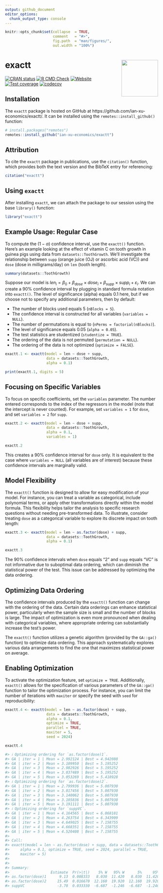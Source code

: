 ```yaml
---
output: github_document
editor_options: 
  chunk_output_type: console
---
```


<!-- README.md is generated from README.Rmd. Please edit that file -->


```r
knitr::opts_chunk$set(collapse  = TRUE,
                      comment   = "#>",
                      fig.path  = "man/figures/",
                      out.width = "100%")
```



exactt <img src="man/figures/package-sticker.png" align="right" style="float:right; height:120px;"/>
=========================================================

<!-- badges: start -->
[![CRAN status](https://www.r-pkg.org/badges/version/exactt)](https://CRAN.R-project.org/package=exactt)
[![R CMD Check](https://github.com/ian-xu-economics/exactt/actions/workflows/R-CMD-check.yaml/badge.svg)](https://github.com/ian-xu-economics/exactt/actions/workflows/R-CMD-check.yaml)
[![Website](https://github.com/ian-xu-economics/exactt/actions/workflows/pkgdown.yaml/badge.svg)](https://github.com/ian-xu-economics/exactt/actions/workflows/pkgdown.yaml)
[![Test coverage](https://github.com/ian-xu-economics/exactt/actions/workflows/test-coverage.yaml/badge.svg)](https://github.com/ian-xu-economics/exactt/actions/workflows/test-coverage.yaml)
[![codecov](https://codecov.io/gh/ian-xu-economics/exactt/branch/main/graph/badge.svg)](https://codecov.io/gh/ian-xu-economics/exactt)
<!-- badges: end -->

## Installation

The `exactt` package is hosted on GitHub at https://github.com/ian-xu-economics/exactt/. It can be installed using the `remotes::install_github()` function:
``` r
# install.packages("remotes")
remotes::install_github("ian-xu-economics/exactt")
```

## Attribution

To cite the `exactt` package in publications, use the `citation()` function, which provides both the text version and the BibTeX entry for referencing:
``` r
citation("exactt")
```

## Using `exactt`

After installing `exactt`, we can attach the package to our session using the base `library()` function:
```r
library("exactt")
```

## Example Usage: Regular Case

To compute the $(1-\alpha)$ confidence interval, use the `exactt()` function. Here's an example looking at the effect of vitamin C on tooth growth in guinea pigs using data from `datasets::ToothGrowth`. We'll investigate the relationship between `supp` (orange juice (OJ) or ascorbic acid (VC)) and `dose` (dose in milligrams/day) on `len` (tooth length). 
```r
summary(datasets::ToothGrowth)
```

Suppose our model is $len_i = \beta_0 + \beta_{dose} \times dose_i + \beta_{supp} \times supp_i + \varepsilon_i$. We can create a 90% confidence interval by plugging in standard formula notation into `exactt()`. The level of significance (alpha) equals 0.1 here, but if we choose not to specify any additional parameters, then by default:

* The number of blocks used equals 5 (`nBlocks = 5`).
* The confidence interval is constructed for all variables (`variables = NULL`).
* The number of permutations is equal to  (`nPerms = factorial(nBlocks)`).
* The level of significance equals 0.05 (`alpha = 0.05`). 
* The test statistics are studentized (`studentize = TRUE`).
* The ordering of the data is not permuted (`permutation = NULL`).
* The ordering of the data is not optimized (`optimize = FALSE`).
```r
exactt.1 <- exactt(model = len ~ dose + supp,
                   data = datasets::ToothGrowth,
                   alpha = 0.1)

print(exactt.1, digits = 5)
```

## Focusing on Specific Variables

To focus on specific coefficients, set the `variables` parameter. The number entered corresponds to the index of the regressors in the model (note that the intercept is never counted). For example, set `variables = 1` for `dose`, and set `variables = 2` for `supp`.
```r
exactt.2 <- exactt(model = len ~ dose + supp,
                   data = datasets::ToothGrowth,
                   alpha = 0.1,
                   variables = 1)

exactt.2
```
This creates a 90% confidence interval for `dose` only. It is equivalent to the case where `variables = NULL` (all variables are of interest) because these confidence intervals are marginally valid.

## Model Flexibility
The `exactt()` function is designed to allow for easy modification of your model. For instance, you can treat a variable as categorical, include polynomial terms, or apply other transformations directly within the model formula. This flexibility helps tailor the analysis to specific research questions without needing pre-transformed data. To illustrate, consider treating `dose` as a categorical variable to explore its discrete impact on tooth length:
```r
exactt.3 <- exactt(model = len ~ as.factor(dose) + supp,
                   data = datasets::ToothGrowth,
                   alpha = 0.1)

exactt.3
```
The 90% confidence intervals when `dose` equals "2" and `supp` equals "VC" is not informative due to suboptimal data ordering, which can diminish the statistical power of the test. This issue can be addressed by optimizing the data ordering.

## Optimizing Data Ordering

The confidence intervals produced by the `exactt()` function can change with the ordering of the data. Certain data orderings can enhance statistical power, particularly when the sample size is small and the number of blocks is large. The impact of optimization is even more pronounced when dealing with categorical variables, where appropriate ordering can substantially increase the test's power.

The `exactt()` function utilizes a genetic algorithm (provided by the `GA::ga()` function) to optimize data ordering. This approach systematically explores various data arrangements to find the one that maximizes statistical power on average.

## Enabling Optimization

To activate the optimization feature, set `optimize = TRUE`. Additionally, `exactt()` allows for the specification of various parameters of the `GA::ga()` function to tailor the optimization process. For instance, you can limit the number of iterations with `maxiter` or specify the seed with `seed` for reproducibility:

```r
exactt.4 <- exactt(model = len ~ as.factor(dose) + supp,
                   data = datasets::ToothGrowth,
                   alpha = 0.1,
                   optimize = TRUE,
                   parallel = TRUE,
                   maxiter = 5,
                   seed = 2024)

exactt.4

#> ℹ Optimizing ordering for `as.factor(dose)1`.
#> GA | iter = 1 | Mean = 2.992124 | Best = 4.942080
#> GA | iter = 2 | Mean = 3.109950 | Best = 5.195252
#> GA | iter = 3 | Mean = 2.982926 | Best = 5.195252
#> GA | iter = 4 | Mean = 3.037489 | Best = 5.195252
#> GA | iter = 5 | Mean = 3.053269 | Best = 5.418928
#> ℹ Optimizing ordering for `as.factor(dose)2`.
#> GA | iter = 1 | Mean = 2.799936 | Best = 5.007930
#> GA | iter = 2 | Mean = 3.017456 | Best = 5.007930
#> GA | iter = 3 | Mean = 3.140062 | Best = 5.007930
#> GA | iter = 4 | Mean = 3.105836 | Best = 5.007930
#> GA | iter = 5 | Mean = 3.191111 | Best = 5.007930
#> ℹ Optimizing ordering for `suppVC`.
#> GA | iter = 1 | Mean = 4.164565 | Best = 6.068181
#> GA | iter = 2 | Mean = 4.263754 | Best = 6.343909
#> GA | iter = 3 | Mean = 4.649025 | Best = 7.158755
#> GA | iter = 4 | Mean = 4.668351 | Best = 7.158755
#> GA | iter = 5 | Mean = 4.520408 | Best = 7.158755
#> 
#> Call:
#> exactt(model = len ~ as.factor(dose) + supp, data = datasets::ToothGrowth, 
#>     alpha = 0.1, optimize = TRUE, seed = 2024, parallel = TRUE, 
#>     maxiter = 5)
#> 
#> 
#> Summary:
#>                   Estimate  Pr(>|t|)    5% W   95% W      5%     95%
#> as.factor(dose)1      9.13  0.008333   8.030  11.420   8.030  11.420
#> as.factor(dose)2     15.49  0.016670  12.160  19.920  12.160  19.920
#> suppVC               -3.70  0.033330  -6.687  -1.246  -6.687  -1.246
```
